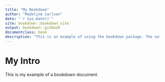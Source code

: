 ```yaml
---
title: "My Bookdown"
author: "Madeline Carlson"
date: "`r Sys.Date()`"
site: bookdown::bookdown_site
output: bookdown::gitbook
documentclass: book
description: "This is an example of using the bookdown package. The outputformat for this example is bookdown::gitbook."
---
```


# My Intro {-}

This is my example of a bookdown document.
















